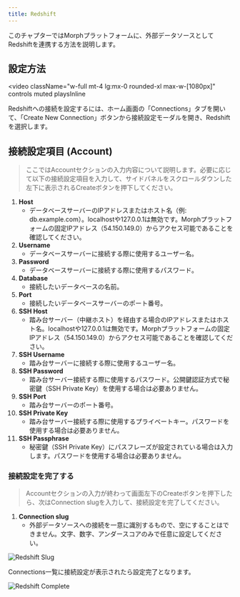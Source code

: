 ```yaml
---
title: Redshift
---
```


このチャプターではMorphプラットフォームに、外部データソースとしてRedshiftを連携する方法を説明します。

## 設定方法

<video
  className="w-full mt-4 lg:mx-0 rounded-xl max-w-[1080px]"
  controls
  muted
  playsInline
>
  <source src="/assets/videos/integrations/docs_connection_redshift.mp4" type="video/mp4" />
</video>

Redshiftへの接続を設定するには、ホーム画面の「Connections」タブを開いて、「Create New Connection」ボタンから接続設定モーダルを開き、Redshiftを選択します。


## **接続設定項目 (Account)**

> ここではAccountセクションの入力内容について説明します。必要に応じて以下の接続設定項目を入力して、サイドパネルをスクロールダウンした左下に表示されるCreateボタンを押下してください。

1. **Host**
    - データベースサーバーのIPアドレスまたはホスト名（例: db.example.com）。localhostや127.0.0.1は無効です。Morphプラットフォームの固定IPアドレス（54.150.149.0）からアクセス可能であることを確認してください。
2. **Username**
    - データベースサーバーに接続する際に使用するユーザー名。
3. **Password**
    - データベースサーバーに接続する際に使用するパスワード。
4. **Database**
    - 接続したいデータベースの名前。
5. **Port**
    - 接続したいデータベースサーバーのポート番号。
6. **SSH Host**
    - 踏み台サーバー（中継ホスト）を経由する場合のIPアドレスまたはホスト名。localhostや127.0.0.1は無効です。Morphプラットフォームの固定IPアドレス（54.150.149.0）からアクセス可能であることを確認してください。
7. **SSH Username**
    - 踏み台サーバーに接続する際に使用するユーザー名。
8. **SSH Password**
    - 踏み台サーバー接続する際に使用するパスワード。公開鍵認証方式で秘密鍵（SSH Private Key）を使用する場合は必要ありません。
9. **SSH Port**
    - 踏み台サーバーのポート番号。
10. **SSH Private Key**
    - 踏み台サーバー接続する際に使用するプライベートキー。パスワードを使用する場合は必要ありません。
11. **SSH Passphrase**
    - 秘密鍵（SSH Private Key）にパスフレーズが設定されている場合は入力します。パスワードを使用する場合は必要ありません。

### 接続設定を完了する

> Accountセクションの入力が終わって画面左下のCreateボタンを押下したら、次はConnection slugを入力して、接続設定を完了してください。

1. **Connection slug**
    - 外部データソースへの接続を一意に識別するもので、空にすることはできません。文字、数字、アンダースコアのみで任意に設定してください。

![Redshift Slug](/assets/images/integrations/redshiftslug.png)

Connections一覧に接続設定が表示されたら設定完了となります。

![Redshift Complete](/assets/images/integrations/redshiftcomplete.png)